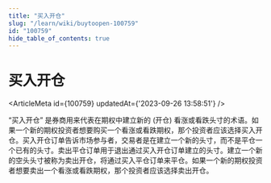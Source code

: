 ```yaml
---
title: "买入开仓"
slug: "/learn/wiki/buytoopen-100759"
id: "100759"
hide_table_of_contents: true
---
```



# 买入开仓

<ArticleMeta id={100759} updatedAt={'2023-09-26 13:58:51'} />
<div className='border-solid border-b border-t-0 my-4 border-[var(--ifm-color-gray-300)]' />

“买入开仓” 是券商用来代表在期权中建立新的 (开仓) 看涨或看跌头寸的术语。如果一个新的期权投资者想要购买一个看涨或看跌期权，那个投资者应该选择买入开仓。买入开仓订单告诉市场参与者，交易者是在建立一个新的头寸，而不是平仓一个已有的头寸。卖出平仓订单用于退出通过买入开仓订单建立的头寸。建立一个新的空头头寸被称为卖出开仓，将通过买入平仓订单来平仓。如果一个新的期权投资者想要卖出一个看涨或看跌期权，那个投资者应该选择卖出开仓。
